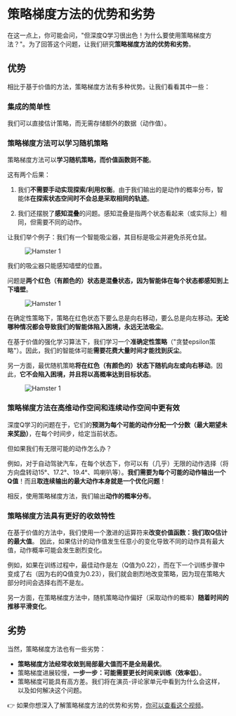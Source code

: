 # 策略梯度方法的优势和劣势

在这一点上，你可能会问，"但深度Q学习很出色！为什么要使用策略梯度方法？"。为了回答这个问题，让我们研究**策略梯度方法的优势和劣势**。

## 优势

相比于基于价值的方法，策略梯度方法有多种优势。让我们看看其中一些：

### 集成的简单性

我们可以直接估计策略，而无需存储额外的数据（动作值）。

### 策略梯度方法可以学习随机策略

策略梯度方法可以**学习随机策略，而价值函数则不能**。

这有两个后果：

1. 我们**不需要手动实现探索/利用权衡**。由于我们输出的是动作的概率分布，智能体**在探索状态空间时不会总是采取相同的轨迹**。

2. 我们还摆脱了**感知混叠**的问题。感知混叠是指两个状态看起来（或实际上）相同，但需要不同的动作。

让我们举个例子：我们有一个智能吸尘器，其目标是吸尘并避免杀死仓鼠。

<figure class="image table text-center m-0 w-full">
  <img src="https://huggingface.co/datasets/huggingface-deep-rl-course/course-images/resolve/main/en/unit6/hamster1.jpg" alt="Hamster 1"/>
</figure>

我们的吸尘器只能感知墙壁的位置。

问题是**两个红色（有颜色的）状态是混叠状态，因为智能体在每个状态都感知到上下墙壁**。

<figure class="image table text-center m-0 w-full">
  <img src="https://huggingface.co/datasets/huggingface-deep-rl-course/course-images/resolve/main/en/unit6/hamster2.jpg" alt="Hamster 1"/>
</figure>

在确定性策略下，策略在红色状态下要么总是向右移动，要么总是向左移动。**无论哪种情况都会导致我们的智能体陷入困境，永远无法吸尘**。

在基于价值的强化学习算法下，我们学习一个**准确定性策略**（"贪婪epsilon策略"）。因此，我们的智能体可能**需要花费大量时间才能找到灰尘**。

另一方面，最优随机策略**将在红色（有颜色的）状态下随机向左或向右移动**。因此，**它不会陷入困境，并且将以高概率达到目标状态**。

<figure class="image table text-center m-0 w-full">
  <img src="https://huggingface.co/datasets/huggingface-deep-rl-course/course-images/resolve/main/en/unit6/hamster3.jpg" alt="Hamster 1"/>
</figure>

### 策略梯度方法在高维动作空间和连续动作空间中更有效

深度Q学习的问题在于，它们的**预测为每个可能的动作分配一个分数（最大期望未来奖励）**，在每个时间步，给定当前状态。

但如果我们有无限可能的动作怎么办？

例如，对于自动驾驶汽车，在每个状态下，你可以有（几乎）无限的动作选择（将方向盘转动15°、17.2°、19.4°、鸣喇叭等）。**我们需要为每个可能的动作输出一个Q值**！而且**取连续输出的最大动作本身就是一个优化问题**！

相反，使用策略梯度方法，我们输出**动作的概率分布**。

### 策略梯度方法具有更好的收敛特性

在基于价值的方法中，我们使用一个激进的运算符来**改变价值函数：我们取Q估计的最大值**。
因此，如果估计的动作值发生任意小的变化导致不同的动作具有最大值，动作概率可能会发生剧烈变化。

例如，如果在训练过程中，最佳动作是左（Q值为0.22），而在下一个训练步骤中变成了右（因为右的Q值变为0.23），我们就会剧烈地改变策略，因为现在策略大部分时间会选择右而不是左。

另一方面，在策略梯度方法中，随机策略动作偏好（采取动作的概率）**随着时间的推移平滑变化**。

## 劣势

当然，策略梯度方法也有一些劣势：

- **策略梯度方法经常收敛到局部最大值而不是全局最优**。
- 策略梯度进展较慢，**一步一步：可能需要更长时间来训练（效率低）**。
- 策略梯度可能具有高方差。我们将在演员-评论家单元中看到为什么会这样，以及如何解决这个问题。

👉 如果你想深入了解策略梯度方法的优势和劣势，[你可以查看这个视频](https://youtu.be/y3oqOjHilio)。
